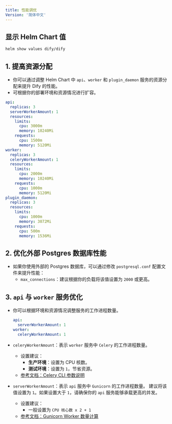 ```yaml
---
title: 性能调优
Version: '简体中文'
---
```


## 显示 Helm Chart 值
```bash
helm show values dify/dify
```

## 1. 提高资源分配
- 你可以通过调整 Helm Chart 中 `api`、`worker` 和 `plugin_daemon` 服务的资源分配来提升 Dify 的性能。
- 可根据你的部署环境和资源情况进行扩容。

```yaml
api:
  replicas: 3
  serverWorkerAmount: 1
  resources:
    limits:
      cpu: 3000m
      memory: 10240Mi
    requests:
      cpu: 1500m
      memory: 5120Mi
worker:
  replicas: 3
  celeryWorkerAmount: 1
  resources:
    limits:
      cpu: 2000m
      memory: 10240Mi
    requests:
      cpu: 1000m
      memory: 5120Mi
plugin_daemon:
  replicas: 3
  resources:
    limits:
      cpu: 1000m
      memory: 3072Mi
    requests:
      cpu: 500m
      memory: 1536Mi
```

## 2. 优化外部 Postgres 数据库性能
- 如果你使用外部的 Postgres 数据库，可以通过修改 `postgresql.conf` 配置文件来提升性能：
  - `max_connections`：建议根据你的负载将该值设置为 `2000` 或更高。

## 3. `api` 与 `worker` 服务优化
- 你可以根据环境和资源情况调整服务的工作进程数量。
  ```yaml
  api:
    serverWorkerAmount: 1
  worker:
    celeryWorkerAmount: 1
  ```

- `celeryWorkerAmount`：表示 `worker` 服务中 `Celery` 的工作进程数量。
  - 设置建议：
    - **生产环境**：设置为 CPU 核数。
    - **测试环境**：设置为 `1`，节省资源。
  - [参考文档：Celery CLI 参数说明](https://docs.celeryq.dev/en/stable/reference/cli.html#cmdoption-celery-worker-c)

- `serverWorkerAmount`：表示 `api` 服务中 `Gunicorn` 的工作进程数量。
  <Warning>
  建议将该值设置为 `1`。如果设置大于 `1`，请确保你的 `api` 服务能够承载更高的并发。
  </Warning>
  - 设置建议：
    - 一般设置为 `CPU 核心数 x 2 + 1`
  - [参考文档：Gunicorn Worker 数量计算](https://docs.gunicorn.org/en/stable/design.html#how-many-workers)
